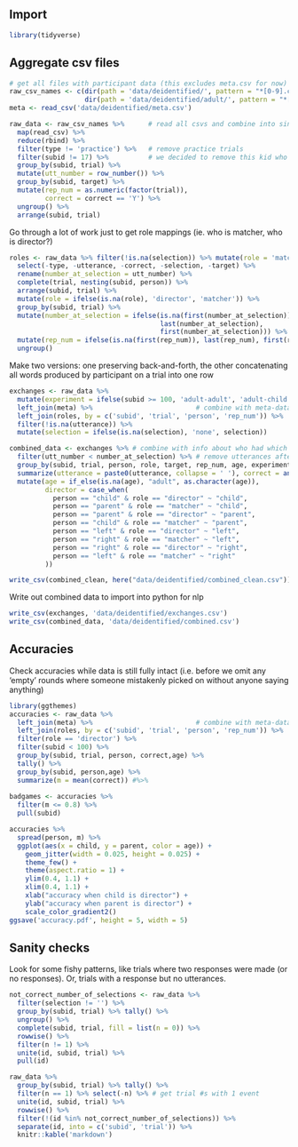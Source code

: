 ## Import

```r
library(tidyverse)
```

## Aggregate csv files 

```r
# get all files with participant data (this excludes meta.csv for now)
raw_csv_names <- c(dir(path = 'data/deidentified/', pattern = "*[0-9].csv", full.names = T),
                   dir(path = 'data/deidentified/adult/', pattern = "*[0-9].csv", full.names = T))
meta <- read_csv('data/deidentified/meta.csv')

raw_data <- raw_csv_names %>%      # read all csvs and combine into single data frame
  map(read_csv) %>%             
  reduce(rbind) %>%                
  filter(type != 'practice') %>%   # remove practice trials
  filter(subid != 17) %>%          # we decided to remove this kid who systematically described the opposite tangram
  group_by(subid, trial) %>%
  mutate(utt_number = row_number()) %>%
  group_by(subid, target) %>%
  mutate(rep_num = as.numeric(factor(trial)),
         correct = correct == 'Y') %>%
  ungroup() %>%
  arrange(subid, trial) 
```

Go through a lot of work just to get role mappings (ie. who is matcher, who is director?)

```r
roles <- raw_data %>% filter(!is.na(selection)) %>% mutate(role = 'matcher') %>% 
  select(-type, -utterance, -correct, -selection, -target) %>% 
  rename(number_at_selection = utt_number) %>%
  complete(trial, nesting(subid, person)) %>%
  arrange(subid, trial) %>%
  mutate(role = ifelse(is.na(role), 'director', 'matcher')) %>%
  group_by(subid, trial) %>%
  mutate(number_at_selection = ifelse(is.na(first(number_at_selection)), 
                                      last(number_at_selection), 
                                      first(number_at_selection))) %>%
  mutate(rep_num = ifelse(is.na(first(rep_num)), last(rep_num), first(rep_num))) %>%
  ungroup()
```

Make two versions: one preserving back-and-forth, the other concatenating all words produced by participant on a trial into one row

```r
exchanges <- raw_data %>% 
  mutate(experiment = ifelse(subid >= 100, 'adult-adult', 'adult-child')) %>%
  left_join(meta) %>%                          # combine with meta-data about age
  left_join(roles, by = c('subid', 'trial', 'person', 'rep_num')) %>% 
  filter(!is.na(utterance)) %>%
  mutate(selection = ifelse(is.na(selection), 'none', selection))

combined_data <- exchanges %>% # combine with info about who had which role on each trial
  filter(utt_number < number_at_selection) %>% # remove utterances after selection was made
  group_by(subid, trial, person, role, target, rep_num, age, experiment) %>%
  summarize(utterance = paste0(utterance, collapse = ' '), correct = any(correct)) %>%
  mutate(age = if_else(is.na(age), "adult", as.character(age)),
         director = case_when(
           person == "child" & role == "director" ~ "child",
           person == "parent" & role == "matcher" ~ "child",
           person == "parent" & role == "director" ~ "parent",
           person == "child" & role == "matcher" ~ "parent",
           person == "left" & role == "director" ~ "left",
           person == "right" & role == "matcher" ~ "left",
           person == "right" & role == "director" ~ "right",
           person == "left" & role == "matcher" ~ "right"
         ))

write_csv(combined_clean, here("data/deidentified/combined_clean.csv"))
```

Write out combined data to import into python for nlp

```r
write_csv(exchanges, 'data/deidentified/exchanges.csv')
write_csv(combined_data, 'data/deidentified/combined.csv')
```


## Accuracies

Check accuracies while data is still fully intact (i.e. before we omit any 'empty' rounds where someone mistakenly picked on without anyone saying anything)

```r
library(ggthemes)
accuracies <- raw_data %>% 
  left_join(meta) %>%                          # combine with meta-data about age
  left_join(roles, by = c('subid', 'trial', 'person', 'rep_num')) %>%
  filter(role == 'director') %>%
  filter(subid < 100) %>%
  group_by(subid, trial, person, correct,age) %>%
  tally() %>%
  group_by(subid, person,age) %>%
  summarize(m = mean(correct)) #%>%
  
badgames <- accuracies %>%
  filter(m <= 0.8) %>%
  pull(subid)

accuracies %>%
  spread(person, m) %>%
  ggplot(aes(x = child, y = parent, color = age)) +
    geom_jitter(width = 0.025, height = 0.025) +
    theme_few() +
    theme(aspect.ratio = 1) +
    ylim(0.4, 1.1) +
    xlim(0.4, 1.1) +
    xlab("accuracy when child is director") +
    ylab("accuracy when parent is director") +
    scale_color_gradient2()
ggsave('accuracy.pdf', height = 5, width = 5)
```

## Sanity checks

Look for some fishy patterns, like trials where two responses were made (or no responses). Or, trials with a response but no utterances.

```r
not_correct_number_of_selections <- raw_data %>% 
  filter(selection != '') %>%
  group_by(subid, trial) %>% tally() %>% 
  ungroup() %>%
  complete(subid, trial, fill = list(n = 0)) %>%
  rowwise() %>%
  filter(n != 1) %>%
  unite(id, subid, trial) %>%
  pull(id)

raw_data %>% 
  group_by(subid, trial) %>% tally() %>% 
  filter(n == 1) %>% select(-n) %>% # get trial #s with 1 event
  unite(id, subid, trial) %>%
  rowwise() %>%
  filter(!(id %in% not_correct_number_of_selections)) %>%
  separate(id, into = c('subid', 'trial')) %>%
  knitr::kable('markdown')
```